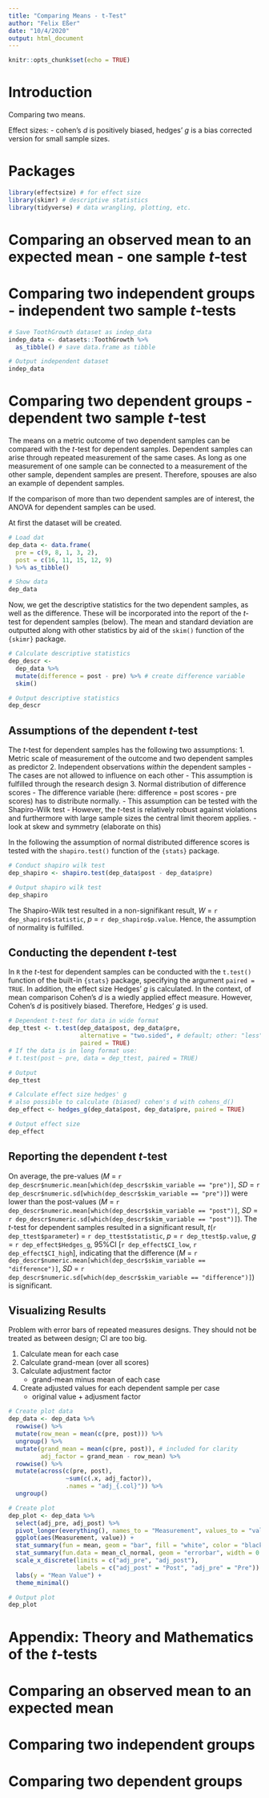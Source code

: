 ```yaml
---
title: "Comparing Means - t-Test"
author: "Felix Eßer"
date: "10/4/2020"
output: html_document
---
```


```r
knitr::opts_chunk$set(echo = TRUE)
```

# Introduction


Comparing two means.

Effect sizes:
- cohen's $d$ is positively biased, hedges' $g$ is a bias corrected version for small sample sizes.




# Packages

```r
library(effectsize) # for effect size
library(skimr) # descriptive statistics
library(tidyverse) # data wrangling, plotting, etc.
```


# Comparing an observed mean to an expected mean - one sample $t$-test

# Comparing two independent groups - independent two sample $t$-tests

```r
# Save ToothGrowth dataset as indep_data
indep_data <- datasets::ToothGrowth %>%
  as_tibble() # save data.frame as tibble

# Output independent dataset
indep_data
```


# Comparing two dependent groups - dependent two sample $t$-test

The means on a metric outcome of two dependent samples can be compared with the $t$-test for dependent samples. Dependent samples can arise through repeated measurement of the same cases. As long as one measurement of one sample can be connected to a measurement of the other sample, dependent samples are present. Therefore, spouses are also an example of dependent samples.

If the comparison of more than two dependent samples are of interest, the ANOVA for dependent samples can be used.

At first the dataset will be created.

```r
# Load dat
dep_data <- data.frame(
  pre = c(9, 8, 1, 3, 2),
  post = c(16, 11, 15, 12, 9)
) %>% as_tibble()

# Show data
dep_data
```

Now, we get the descriptive statistics for the two dependent samples, as well as the difference. These will be incorporated into the report of the $t$-test for dependent samples (below). The mean and standard deviation are outputted along with other statistics by aid of the `skim()` function of the `{skimr}` package.

```r
# Calculate descriptive statistics 
dep_descr <- 
  dep_data %>% 
  mutate(difference = post - pre) %>% # create difference variable
  skim()

# Output descriptive statistics
dep_descr
```



## Assumptions of the dependent $t$-test

The $t$-test for dependent samples has the following two assumptions:
1. Metric scale of measurement of the outcome and two dependent samples as predictor
2. Independent observations *within* the dependent samples
    - The cases are not allowed to influence on each other
    - This assumption is fulfilled through the research design
3. Normal distribution of difference scores
    - The difference variable (here: difference = post scores - pre scores) has to distribute normally. 
    - This assumption can be tested with the Shapiro-Wilk test
    - However, the $t$-test is relatively robust against violations and furthermore with large sample sizes the central limit theorem applies. 
    - look at skew and symmetry (elaborate on this)


In the following the assumption of normal distributed difference scores is tested with the `shapiro.test()` function of the `{stats}` package.
```r
# Conduct shapiro wilk test
dep_shapiro <- shapiro.test(dep_data$post - dep_data$pre)

# Output shapiro wilk test
dep_shapiro
```
The Shapiro-Wilk test resulted in a non-signifikant result, $W$ = `r dep_shapiro$statistic`, $p$ = `r dep_shapiro$p.value`. Hence, the assumption of normality is fulfilled.



## Conducting the dependent $t$-test
In `R` the $t$-test for dependent samples can be conducted with the `t.test()` function of the built-in `{stats}` package, specifying the argument `paired = TRUE`. In addition, the effect size Hedges' $g$ is calculated. In the context, of mean comparison Cohen's $d$ is a wiedly applied effect measure. However, Cohen's $d$ is positively biased. Therefore, Hedges' $g$ is used.

```r
# Dependent t-test for data in wide format
dep_ttest <- t.test(dep_data$post, dep_data$pre,
                    alternative = "two.sided", # default; other: "less", "greater"
                    paired = TRUE)
# If the data is in long format use:
# t.test(post ~ pre, data = dep_ttest, paired = TRUE)

# Output
dep_ttest

# Calculate effect size hedges' g
# also possible to calculate (biased) cohen's d with cohens_d()
dep_effect <- hedges_g(dep_data$post, dep_data$pre, paired = TRUE)

# Output effect size
dep_effect
```

## Reporting the dependent $t$-test

On average, the pre-values ($M$ = `r dep_descr$numeric.mean[which(dep_descr$skim_variable == "pre")]`, $SD$ = `r dep_descr$numeric.sd[which(dep_descr$skim_variable == "pre")]`) were lower than the post-values ($M$ = `r dep_descr$numeric.mean[which(dep_descr$skim_variable == "post")]`, $SD$ = `r dep_descr$numeric.sd[which(dep_descr$skim_variable == "post")]`). The $t$-test for dependent samples resulted in a significant result, $t$(`r dep_ttest$parameter`) = `r dep_ttest$statistic`, $p$ = `r dep_ttest$p.value`, $g$ = `r dep_effect$Hedges_g`, 95%CI [`r dep_effect$CI_low`, `r dep_effect$CI_high`], indicating that the difference ($M$ = `r dep_descr$numeric.mean[which(dep_descr$skim_variable == "difference")]`, $SD$ = `r dep_descr$numeric.sd[which(dep_descr$skim_variable == "difference")]`) is significant.


## Visualizing Results

Problem with error bars of repeated measures designs. They should not be treated as between design; CI are too big.

1. Calculate mean for each case
2. Calculate grand-mean (over all scores)
3. Calculate adjustment factor
    + grand-mean minus mean of each case
4. Create adjusted values for each dependent sample per case
    + original value + adjusment factor

```r
# Create plot data
dep_data <- dep_data %>%
  rowwise() %>%
  mutate(row_mean = mean(c(pre, post))) %>%
  ungroup() %>%
  mutate(grand_mean = mean(c(pre, post)), # included for clarity
         adj_factor = grand_mean - row_mean) %>%
  rowwise() %>%
  mutate(across(c(pre, post),
                ~sum(c(.x, adj_factor)),
                .names = "adj_{.col}")) %>%
  ungroup()

# Create plot
dep_plot <- dep_data %>%
  select(adj_pre, adj_post) %>%
  pivot_longer(everything(), names_to = "Measurement", values_to = "value") %>%
  ggplot(aes(Measurement, value)) +
  stat_summary(fun = mean, geom = "bar", fill = "white", color = "black") +
  stat_summary(fun.data = mean_cl_normal, geom = "errorbar", width = 0.2) +
  scale_x_discrete(limits = c("adj_pre", "adj_post"),
                   labels = c("adj_post" = "Post", "adj_pre" = "Pre")) +
  labs(y = "Mean Value") +
  theme_minimal()

# Output plot
dep_plot
```



# Appendix: Theory and Mathematics of the $t$-tests


# Comparing an observed mean to an expected mean

# Comparing two independent groups

# Comparing two dependent groups






















